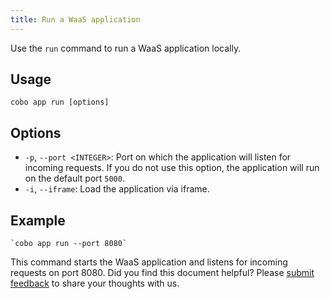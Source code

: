 ```yaml
---
title: Run a WaaS application
---
```


Use the `run` command to run a WaaS application locally.

## Usage
```shell
cobo app run [options]
```

## Options
- `-p`, `--port <INTEGER>`: Port on which the application will listen for incoming requests. If you do not use this option, the application will run on the default port `5000`.
- `-i`, `--iframe`: Load the application via iframe.

## Example

```shell
`cobo app run --port 8080`
```

This command starts the WaaS application and listens for incoming requests on port 8080.
<Tip>Did you find this document helpful? Please [submit feedback](https://forms.zohopublic.com/cobo/form/DocumentFeedbackForm/formperma/QvLOhxJv1_JMsJ-1dleZ8Itb_7rzN-LtgvsDdxosoVI) to share your thoughts with us.</Tip>